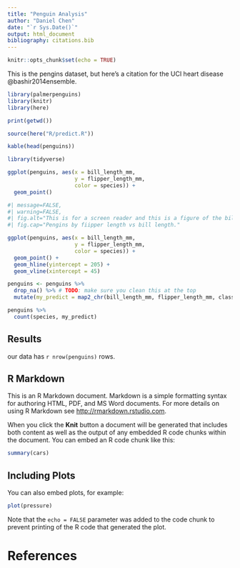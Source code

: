 ```yaml
---
title: "Penguin Analysis"
author: "Daniel Chen"
date: "`r Sys.Date()`"
output: html_document
bibliography: citations.bib
---
```


```r
knitr::opts_chunk$set(echo = TRUE)
```

This is the pengins dataset, but here's a citation for the UCI heart disease @bashir2014ensemble.

```r
library(palmerpenguins)
library(knitr)
library(here)

print(getwd())

source(here("R/predict.R"))

kable(head(penguins))
```

```r
library(tidyverse)
```

```r
ggplot(penguins, aes(x = bill_length_mm,
                     y = flipper_length_mm,
                     color = species)) +
  geom_point()
```


```r
#| message=FALSE,
#| warning=FALSE,
#| fig.alt="This is for a screen reader and this is a figure of the bill_length_mm on the x axis, and the fillter_lenth_mm on the y, colore by species of penguins",
#| fig.cap="Pengins by fiipper length vs bill length."

ggplot(penguins, aes(x = bill_length_mm,
                     y = flipper_length_mm,
                     color = species)) +
  geom_point() +
  geom_hline(yintercept = 205) +
  geom_vline(xintercept = 45)
```

```r
penguins <- penguins %>%
  drop_na() %>% # TODO: make sure you clean this at the top
  mutate(my_predict = map2_chr(bill_length_mm, flipper_length_mm, classify_penguin))
```

```r
penguins %>%
  count(species, my_predict)
```

## Results

<!--
TODO: this is a html comment
-->
our data has `r nrow(penguins)` rows.

## R Markdown

This is an R Markdown document. Markdown is a simple formatting syntax for authoring HTML, PDF, and MS Word documents. For more details on using R Markdown see <http://rmarkdown.rstudio.com>.

When you click the **Knit** button a document will be generated that includes both content as well as the output of any embedded R code chunks within the document. You can embed an R code chunk like this:

```r
summary(cars)
```

## Including Plots

You can also embed plots, for example:

```r
plot(pressure)
```

Note that the `echo = FALSE` parameter was added to the code chunk to prevent printing of the R code that generated the plot.

# References

